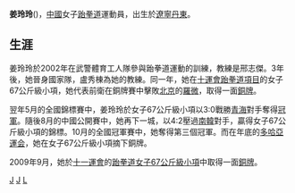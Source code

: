 '''姜玲玲'''({{bd|1986年|5月20日|catIdx=J姜}})，[[中華人民共和國|中國]]女子[[跆拳道|跆拳道]]運動員，出生於[[遼寧|遼寧]][[丹東|丹東]]。

==生涯==
姜玲玲於2002年在武警體育工人隊參與跆拳道運動的訓練，教練是邢志傑。3年後，她晉身國家隊，盧秀棟為她的教練。同一年，她在[[十運會|十運會]][[中華人民共和國第十屆全運會跆拳道比賽|跆拳道項目]]的女子67公斤級小項，她代表前衛在銅牌賽中擊敗[[北京|北京]]的[[羅微|羅微]]，取得一面[[銅牌|銅牌]]。

翌年5月的全國錦標賽中，姜玲玲於女子67公斤級小項以3:0戰勝[[青海|青海]]對手奪得[[冠軍|冠軍]]。隨後8月的中國公開賽中，她再下一城，以4:2壓過[[南韓|南韓]]對手，贏得女子67公斤級小項的錦標。10月的全國冠軍賽中，她奪得第三個冠軍。而在年底的[[2006年亞洲運動會|多哈亞運会]]，她在女子67公斤級小項摘下銅牌。

2009年9月，她於[[十一運會|十一運會]]的[[中華人民共和國第十一屆全運會跆拳道比賽－女子67公斤級|跆拳道女子67公斤級小項]]中取得一面[[銅牌|銅牌]]。

[[Category:中國跆拳道運動員|J]]
[[Category:丹东人|J]]
[[Category:姜姓|L]]


{{Taekwondo-stub}}
